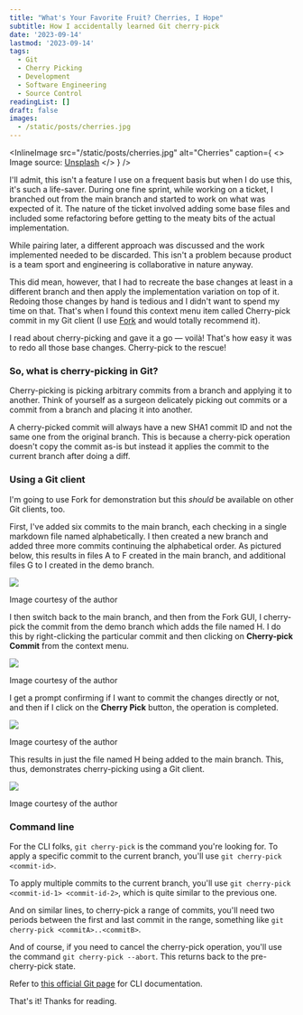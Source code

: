 ```yaml
---
title: "What's Your Favorite Fruit? Cherries, I Hope"
subtitle: How I accidentally learned Git cherry-pick
date: '2023-09-14'
lastmod: '2023-09-14'
tags:
  - Git
  - Cherry Picking
  - Development
  - Software Engineering
  - Source Control
readingList: []
draft: false
images:
  - /static/posts/cherries.jpg
---
```


<InlineImage
  src="/static/posts/cherries.jpg"
  alt="Cherries"
  caption={
    <>
      Image source: <a href="https://unsplash.com/photos/Oqrx1ZxBYtc">Unsplash</a>
    </>
  }
/>

I'll admit, this isn't a feature I use on a frequent basis but when I do use this, it's such a life-saver. During one fine sprint, while working on a ticket, I branched out from the main branch and started to work on what was expected of it. The nature of the ticket involved adding some base files and included some refactoring before getting to the meaty bits of the actual implementation.

While pairing later, a different approach was discussed and the work implemented needed to be discarded. This isn't a problem because product is a team sport and engineering is collaborative in nature anyway.

This did mean, however, that I had to recreate the base changes at least in a different branch and then apply the implementation variation on top of it. Redoing those changes by hand is tedious and I didn't want to spend my time on that. That's when I found this context menu item called Cherry-pick commit in my Git client (I use [Fork](https://git-fork.com/) and would totally recommend it).

I read about cherry-picking and gave it a go — voilà! That's how easy it was to redo all those base changes. Cherry-pick to the rescue!

### So, what is cherry-picking in Git?

Cherry-picking is picking arbitrary commits from a branch and applying it to another. Think of yourself as a surgeon delicately picking out commits or a commit from a branch and placing it into another.

A cherry-picked commit will always have a new SHA1 commit ID and not the same one from the original branch. This is because a cherry-pick operation doesn't copy the commit as-is but instead it applies the commit to the current branch after doing a diff.

### Using a Git client

I'm going to use Fork for demonstration but this _should_ be available on other Git clients, too.

First, I've added six commits to the main branch, each checking in a single markdown file named alphabetically. I then created a new branch and added three more commits continuing the alphabetical order. As pictured below, this results in files A to F created in the main branch, and additional files G to I created in the demo branch.

![](/static/posts/1_M86dsMQ_kmZxb3a_jdJ_Mw.png)

Image courtesy of the author

I then switch back to the main branch, and then from the Fork GUI, I cherry-pick the commit from the demo branch which adds the file named H. I do this by right-clicking the particular commit and then clicking on **Cherry-pick Commit** from the context menu.

![](/static/posts/1_NkwX8LgQ3KOuJeDjEvBHXw.png)

Image courtesy of the author

I get a prompt confirming if I want to commit the changes directly or not, and then if I click on the **Cherry Pick** button, the operation is completed.

![](/static/posts/1_dPJWqaHOtFGPbblujCc1Yw.png)

Image courtesy of the author

This results in just the file named H being added to the main branch. This, thus, demonstrates cherry-picking using a Git client.

![](/static/posts/1_Lq3Rl6tr5jMTCIFgCwoRYQ.png)

Image courtesy of the author

<GoogleAds adLayout="Responsive" />

### Command line

For the CLI folks, `git cherry-pick` is the command you're looking for. To apply a specific commit to the current branch, you'll use `git cherry-pick <commit-id>`.

To apply multiple commits to the current branch, you'll use `git cherry-pick <commit-id-1> <commit-id-2>`, which is quite similar to the previous one.

And on similar lines, to cherry-pick a range of commits, you'll need two periods between the first and last commit in the range, something like `git cherry-pick <commitA>..<commitB>`.

And of course, if you need to cancel the cherry-pick operation, you'll use the command `git cherry-pick --abort`. This returns back to the pre-cherry-pick state.

Refer to [this official Git page](https://git-scm.com/docs/git-cherry-pick) for CLI documentation.

That's it! Thanks for reading.
